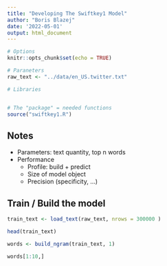 ```yaml
---
title: "Developing The Swiftkey1 Model"
author: "Boris Blazej"
date: '2022-05-01'
output: html_document
---
```


```r
# Options
knitr::opts_chunk$set(echo = TRUE)

# Paraneters
raw_text <- "../data/en_US.twitter.txt"

# Libraries


# The "package" = needed functions
source("swiftkey1.R")
```

## Notes

 - Parameters: text quantity, top n words
 - Performance
    - Profile: build + predict
    - Size of model object
    - Precision (specificity, ...)
 
## Train / Build the model

```r

train_text <- load_text(raw_text, nrows = 300000 )

head(train_text)

words <- build_ngram(train_text, 1)

words[1:10,]

```


